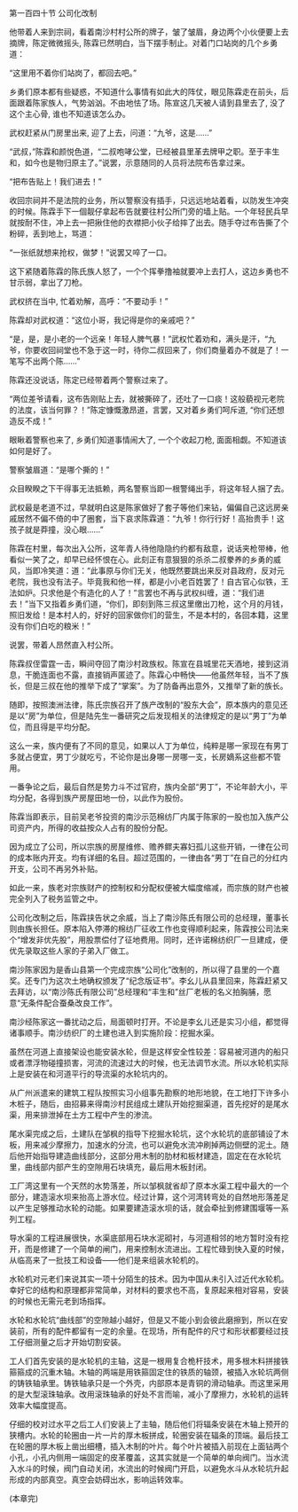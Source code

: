 

第一百四十节 公司化改制

他带着人来到宗祠，看着南沙村村公所的牌子，皱了皱眉，身边两个小伙便要上去摘牌，陈定微微摇头, 陈霖已然明白，当下摆手制止。对着门口站岗的几个乡勇道：

“这里用不着你们站岗了，都回去吧。”

乡勇们原本都有些疑惑，不知道什么事情有如此大的阵仗，眼见陈霖走在前头，后面跟着陈家族人，气势汹汹。不由地怯了场。陈宣这几天被人请到县里去了, 没了这个主心骨, 谁也不知道该怎么办。

武权赶紧从门房里出来, 迎了上去，问道：“九爷，这是……”

“武叔，”陈霖和颜悦色道，“二叔咆哮公堂，已经被县里革去牌甲之职。至于丰生和，如今也是物归原主了。”说罢，示意随同的人员将法院布告拿过来。

“把布告贴上！我们进去！”

收回宗祠并不是法院的业务，所以警察没有插手，只远远地站着看，以防发生冲突的时候。陈霖手下一個靓仔拿起布告就要往村公所门旁的墙上贴。一个年轻民兵早就按耐不住，冲上去一把揪住他的衣襟把小伙子给摔了出去。随手夺过布告撕了个粉碎，丢到地上，骂道：

“一张纸就想来抢权，做梦！”说罢又啐了一口。

这下紧随着陈霖的陈氏族人怒了，一个个挥拳撸袖就要冲上去打人，这边乡勇也不甘示弱，拿出了刀枪。

武权挤在当中, 忙着劝解，高呼：“不要动手！”

陈霖却对武权道：“这位小哥，我记得是你的亲戚吧？”

“是，是，是小老的一个远亲！年轻人脾气暴！”武权忙着劝和，满头是汗，“九爷，你要收回祠堂也不急于这一时，待你二叔回来了，你们商量着办不就是了！一笔写不出两个陈……”

陈霖还没说话，陈定已经带着两个警察过来了。

“两位差爷请看，这布告刚贴上去，就被撕碎了，还吐了一口痰！这般藐视元老院的法度，该当何罪？！”陈定慷慨激昂道，言罢，又对着乡勇们呵斥道, “你们还想造反不成！”

眼瞅着警察也来了, 乡勇们知道事情闹大了, 一个个收起刀枪, 面面相觑。不知道该如何是好了。

警察皱眉道：“是哪个撕的！”

众目睽睽之下干得事无法抵赖，两名警察当即一根警绳出手，将这年轻人捆了去。

武权最是老道不过，早就明白这是陈家做好了套子等他们来钻，偏偏自己这远房亲戚居然不偏不倚的中了圈套，当下哀求陈霖道：“九爷！你行行好！高抬贵手！这孩子就是莽撞，没心眼……”

陈霖在村里，每次出入公所，这年青人待他隐隐约约都有敌意，说话夹枪带棒，他看似一笑了之，却早已经怀恨在心。此刻正有意狠狠的杀杀二叔豢养的乡勇的威风，当即冷笑道：道：“此事原与你们无关，他既然要跳出来反对县政府，反对元老院，我也没有法子。毕竟我和他一样，都是小小老百姓罢了！自古官心似铁，王法如炉。只求他是个有造化的人了！”言罢也不再与武权纠缠，道：“我们进去！”当下又指着乡勇们道，“你们，即刻到陈三叔这里缴出刀枪，这个月的月钱，照旧发给！是本村人的，好好的回家做你们的营生，不是本村的，各回本籍，这里没有你们白吃的粮米！”

说罢，带着人昂然直入村公所。

陈霖叔侄雷霆一击，瞬间夺回了南沙村政族权。陈宣在县城里花天酒地，接到这消息，干脆连面也不露，直接销声匿迹了。陈霖心中畅快――他虽然年轻，当不了族长，但是三叔在他的推举下成了“掌案”。为了防备再出意外，又推举了新的族长。

随即，按照澳洲法律，陈氏宗族召开了族产改制的“股东大会”，原本族内的意见还是以“房”为单位，但是陆先生一番研究之后发现相关的法律规定的是以“男丁”为单位，而且得是平均分配。

这么一来，族内便有了不同的意见，如果以人丁为单位，纯粹是哪一家现在有男丁多就占便宜，男丁少就吃亏，不论你是出身哪一房哪一支，长房嫡系这些都不管用。

一番争论之后，最后自然是势力斗不过官府，族内全部“男丁”，不论年龄大小，平均分配，各得到族产房屋田地一份，以此作为股份。

陈霖当即表示，目前吴老爷投资的南沙示范棉纺厂内属于陈家的一股也加入族产公司资产内，所得的收益按众人占有的股份分配。

因为成立了公司，所以宗族的房屋维修、赡养鳏夫寡妇孤儿这些开销，一律在公司的成本账内开支。均有详细的名目。超过范围的，一律由各“男丁”在自己的分红内开支，公司不再另外补贴。

如此一来，族老对宗族财产的控制权和分配权便被大幅度缩减，而宗族的财产也被完全列入了税务监管之中。

公司化改制之后，陈霖挟告状之余威，当上了南沙陈氏有限公司的总经理，董事长则由族长担任。原本陷入停滞的棉纺厂征收工作也变得顺利起来，陈霖按公司法来个“增发非优先股”，用股票偿付了征地费用。同时，还许诺棉纺织厂一旦建成，便优先录取这些人家的子弟入厂做工。

南沙陈家因为是香山县第一个完成宗族“公司化”改制的，所以得了县里的一个嘉奖。还专门为这次土地确权颁发了“纪念版证书”。李幺儿从县里回来，陈霖赶紧又去拜访，以“南沙陈氏有限公司”总经理和“丰生和”丝厂老板的名义拍胸脯，愿意“无条件配合蚕桑改良工作”。

南沙经陈家这一番扰动之后，局面顿时打开。不论是李幺儿还是实习小组，都觉得诸事顺手。南沙纺织厂的土建也进入到实施阶段：挖掘水渠。

虽然在河道上直接架设也能安装水轮，但是这样安全性较差：容易被河道内的船只或者漂浮物碰撞损害，河流的流速过大的时候，也无法调节水流。所以水轮机实际上是安装在和河道平行的导流渠的水轮坑内的。

从广州派遣来的建筑工程队按照实习小组事先勘察的地形地貌，在工地打下许多小木桩子，随后，由招募来得南沙村民组成土建队开始挖掘渠道，首先挖好的是尾水渠，用来排泄掉在土方工程中产生的渗流。

尾水渠完成之后，土建队在邹枫的指导下挖掘水轮坑，这个水轮坑的底部铺设了木板，用来减少摩擦力，加速水的分流，也可以避免水流冲刷掉两边侧壁的泥土。随后他开始指导建造曲线部分，这部分用木制的肋材和板材建造，固定在在水轮坑里，曲线部内部产生的空隙用石块填充，最后用木板封闭。

工厂湾这里有一个天然的水势落差，所以邹枫就省却了原本水渠工程中最大的一个部分，建造滚水坝来抬高上游水位。经过计算，这个河湾转弯处的自然地形落差足以产生足够推动水轮的动能。如果要建造滚水坝的话，就会牵扯到修建围堰等一系列工程。

导水渠的工程进展很快，水渠底部用石块水泥砌衬，与河道相邻的地方暂时没有挖开，而是修建了一个简单的闸门，用来控制水流进出。工程忙碌到快入夏的时候，从临高来了一批技工和设备――他们是来组装水轮机的。

水轮机对元老们来说其实一项十分陌生的技术。因为中国从未引入过近代水轮机。幸好它的结构和原理都非常简单，对材料的要求也不高，复原起来相对容易，安装的时候也无需元老到场指挥。

水轮和水轮坑“曲线部”的空隙越小越好，但是又不能小到会彼此磨擦到，所以在安装前，所有的配件都留有一定的余量。在现场，所有配件的尺寸和形状都要经过技工仔细测量之后才开始切割安装。

工人们首先安装的是水轮机的主轴，这是一根用复合桅杆技术，用多根木料拼接铁箍箍成的沉重木轴。木轴的两端是用铁箍固定住的铁质的轴颈，被插入水轮坑两侧的铸铁轴承里。铸铁轴承只是一个外壳，内部原本是青铜的滑动轴承。而这里采用的是大型滚珠轴承。改用滚珠轴承的好处不言而喻，减小了摩擦力，水轮机的运转效率大幅度提高。

仔细的校对过水平之后工人们安装上了主轴，随后他们将辐条安装在木轴上预开的狭槽内。水轮的轮圈由一片一片的厚木板拼成，轮圈安装在辐条的顶端。最后技工在轮圈的厚木板上凿出细槽，插入木制的叶片。每个叶片被插入前现在上面钻两个小孔，小孔内侧用一端固定的皮革覆盖，这其实就是一个简单的单向阀门。当水流入水斗的时候，阀门自动关闭，水流出的时候阀门开启，以避免水斗从水轮坑升起形成的内部真空。真空会妨碍出水，影响运转效率。

(本章完)

